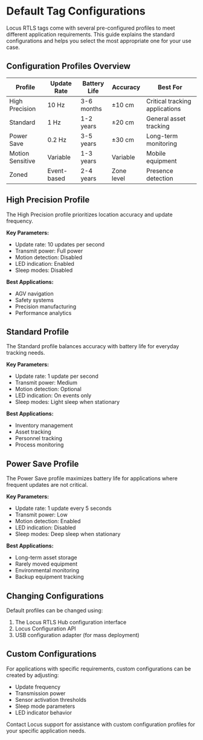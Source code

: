 # Default Tag Configurations

Locus RTLS tags come with several pre-configured profiles to meet different application requirements. This guide explains the standard configurations and helps you select the most appropriate one for your use case.

## Configuration Profiles Overview

| Profile | Update Rate | Battery Life | Accuracy | Best For |
|---------|-------------|--------------|----------|----------|
| High Precision | 10 Hz | 3-6 months | ±10 cm | Critical tracking applications |
| Standard | 1 Hz | 1-2 years | ±20 cm | General asset tracking |
| Power Save | 0.2 Hz | 3-5 years | ±30 cm | Long-term monitoring |
| Motion Sensitive | Variable | 1-3 years | Variable | Mobile equipment |
| Zoned | Event-based | 2-4 years | Zone level | Presence detection |

## High Precision Profile

The High Precision profile prioritizes location accuracy and update frequency.

**Key Parameters:**
- Update rate: 10 updates per second
- Transmit power: Full power
- Motion detection: Disabled
- LED indication: Enabled
- Sleep modes: Disabled

**Best Applications:**
- AGV navigation
- Safety systems
- Precision manufacturing
- Performance analytics

## Standard Profile

The Standard profile balances accuracy with battery life for everyday tracking needs.

**Key Parameters:**
- Update rate: 1 update per second
- Transmit power: Medium
- Motion detection: Optional
- LED indication: On events only
- Sleep modes: Light sleep when stationary

**Best Applications:**
- Inventory management
- Asset tracking
- Personnel tracking
- Process monitoring

## Power Save Profile

The Power Save profile maximizes battery life for applications where frequent updates are not critical.

**Key Parameters:**
- Update rate: 1 update every 5 seconds
- Transmit power: Low
- Motion detection: Enabled
- LED indication: Disabled
- Sleep modes: Deep sleep when stationary

**Best Applications:**
- Long-term asset storage
- Rarely moved equipment
- Environmental monitoring
- Backup equipment tracking

## Changing Configurations

Default profiles can be changed using:

1. The Locus RTLS Hub configuration interface
2. Locus Configuration API
3. USB configuration adapter (for mass deployment)

## Custom Configurations

For applications with specific requirements, custom configurations can be created by adjusting:

- Update frequency
- Transmission power
- Sensor activation thresholds
- Sleep mode parameters
- LED indicator behavior

Contact Locus support for assistance with custom configuration profiles for your specific application needs.

